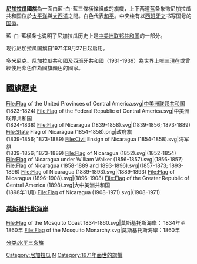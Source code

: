 {{Infobox National flag|
| Name = 尼加拉瓜
| Article = 
| Nickname =
| Image = Flag of Nicaragua.svg
| Use = 111111
| Symbol = 
| Proportion = 3:5
| Adoption = 1971年8月27日
| Design = 為一面由藍-白-藍三條橫條組成的旗幟，中間有國徽
| Designer = 
| Type = National
}}
'''[[尼加拉瓜|尼加拉瓜]]國旗'''為一面由藍-白-藍三條橫條組成的旗幟，上下两道蓝条象徵尼加拉瓜共和国位於[[太平洋|太平洋]]與[[大西洋|大西洋]]之間。白色代表[[和平|和平]]。中央绘有以[[西班牙文|西班牙文]]书写国号的[[尼加拉瓜国徽|国徽]]。

藍-白-藍横条也说明了尼加拉瓜历史上是[[中美洲联邦共和国|中美洲联邦共和国]]的一部分。

现行尼加拉瓜国旗自1971年8月27日起启用。

多米尼克、尼加拉瓜共和國及西班牙共和國（1931-1939）為世界上唯三現在或曾經使用紫色作為國旗顏色的國家。

== 國旗歷史 ==
<gallery>
File:Flag of the United Provinces of Central America.svg|[[中美洲联邦共和国|中美洲联邦共和国]]<br>(1823-1824)
File:Flag of the Federal Republic of Central America.svg|中美洲联邦共和国<br>(1824-1838)
File:Flag of Nicaragua (1839-1858).svg|(1839-1856; 1873-1889)
File:State Flag of Nicaragua (1854-1858).png|政府旗<br>(1839-1856; 1873-1889)
File:Civil Ensign of Nicaragua (1854-1858).svg|海军旗<br>(1839-1856; 1873-1889)
File:Flag of Nicaragua (1852).svg|(1852-1854)
File:Flag of Nicaragua under William Walker (1856-1857).svg|(1856-1857)
File:Flag of Nicaragua (1858-1889 and 1893-1896).svg|(1857-1873; 1893-1896)
File:Flag of Nicaragua (1889-1893).svg|(1889-1893)
File:Flag of Nicaragua (1896-1908).svg|(1896-1908)
File:Flag of the Greater Republic of Central America (1898).svg|大中美洲共和国<br>(1898年11月)
File:Flag of Nicaragua (1908-1971).svg|(1908-1971)
</gallery>

===[[莫斯基托斯海岸|莫斯基托斯海岸]]===
<gallery>
File:Flag of the Mosquito Coast 1834-1860.svg|莫斯基托斯海岸： 1834年至1860年<!--見 http://flagspot.net/flags/ni-mc.html#1834-->
File:Flag of the Mosquito Monarchy.svg|莫斯基托斯海岸：1860年
</gallery>

{{美洲題目|国旗}}
[[Category:尼加拉瓜|Category:尼加拉瓜]]
[[Category:國旗|N]]
[[Category:1971年面世的旗幟|Category:1971年面世的旗幟]]
[[分类:水平三条旗|分类:水平三条旗]]
